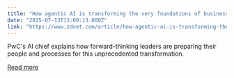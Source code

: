 ```yaml
---
title: "How agentic AI is transforming the very foundations of business strategy"
date: "2025-07-13T13:00:13.000Z"
link: "https://www.zdnet.com/article/how-agentic-ai-is-transforming-the-very-foundations-of-business-strategy/"
---
```


PwC's AI chief explains how forward-thinking leaders are preparing their people and processes for this unprecedented transformation.

[Read more](https://www.zdnet.com/article/how-agentic-ai-is-transforming-the-very-foundations-of-business-strategy/)
